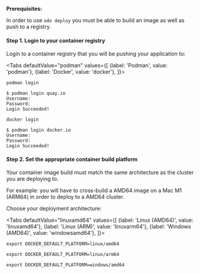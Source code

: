 
**Prerequisites:**

In order to use `odo deploy` you must be able to build an image as well as push to a registry.

#### Step 1. Login to your container registry

Login to a container registry that you will be pushing your application to:

<Tabs
defaultValue="podman"
values={[
{label: 'Podman', value: 'podman'},
{label: 'Docker', value: 'docker'},
]}>

<TabItem value="podman">

```console
podman login
```

```console
$ podman login quay.io
Username:
Password:
Login Succeeded!
```

</TabItem>

<TabItem value="docker">

```console
docker login
```

```console
$ podman login docker.io
Username:
Password:
Login Succeeded!
```

</TabItem>

</Tabs>

#### Step 2. Set the appropriate container build platform

Your container image build must match the same architecture as the cluster you are deploying to.

For example: you will have to cross-build a AMD64 image on a Mac M1 (ARM64) in order to deploy to a AMD64 cluster.

Choose your deployment architecture:

<Tabs
defaultValue="linuxamd64"
values={[
{label: 'Linux (AMD64)', value: 'linuxamd64'},
{label: 'Linux (ARM)', value: 'linuxarm64'},
{label: 'Windows (AMD64)', value: 'windowsamd64'},
]}>

<TabItem value="linuxamd64">

```console
export DOCKER_DEFAULT_PLATFORM=linux/amd64  
```

</TabItem>

<TabItem value="linuxarm64">

```console
export DOCKER_DEFAULT_PLATFORM=linux/arm64  
```

</TabItem>

<TabItem value="windowsamd64">

```console
export DOCKER_DEFAULT_PLATFORM=windows/amd64  
```

</TabItem>

</Tabs>

